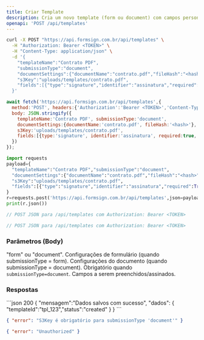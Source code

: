 ```yaml
---
title: Criar Template
description: Cria um novo template (form ou document) com campos personalizáveis e opções avançadas.
openapi: 'POST /api/templates'
---
```


<CodeGroup>

```bash cURL
curl -X POST "https://api.formsign.com.br/api/templates" \
  -H "Authorization: Bearer <TOKEN>" \
  -H "Content-Type: application/json" \
  -d '{
    "templateName":"Contrato PDF",
    "submissionType":"document",
    "documentSettings":{"documentName":"contrato.pdf","fileHash":"<hash>"},
    "s3Key":"uploads/templates/contrato.pdf",
    "fields":[{"type":"signature","identifier":"assinatura","required":true,"x":70,"y":90,"w":20,"h":8,"pageNumber":1}]
  }'
```

```javascript JavaScript
await fetch('https://api.formsign.com.br/api/templates',{
  method:'POST', headers:{'Authorization':'Bearer <TOKEN>','Content-Type':'application/json'},
  body: JSON.stringify({
    templateName:'Contrato PDF', submissionType:'document',
    documentSettings:{documentName:'contrato.pdf', fileHash:'<hash>'},
    s3Key:'uploads/templates/contrato.pdf',
    fields:[{type:'signature', identifier:'assinatura', required:true, x:70, y:90, w:20, h:8, pageNumber:1}]
  })
});
```

```python Python
import requests
payload={
  "templateName":"Contrato PDF","submissionType":"document",
  "documentSettings":{"documentName":"contrato.pdf","fileHash":"<hash>"},
  "s3Key":"uploads/templates/contrato.pdf",
  "fields":[{"type":"signature","identifier":"assinatura","required":True,"x":70,"y":90,"w":20,"h":8,"pageNumber":1}]
}
r=requests.post('https://api.formsign.com.br/api/templates',json=payload,headers={'Authorization':'Bearer <TOKEN>'})
print(r.json())
```

```go Go
// POST JSON para /api/templates com Authorization: Bearer <TOKEN>
```

```java Java
// POST JSON para /api/templates com Authorization: Bearer <TOKEN>
```

</CodeGroup>

### Parâmetros (Body)
<ParamField body="submissionType" type="string" required>"form" ou "document".</ParamField>
<ParamField body="formSettings" type="object">Configurações de formulário (quando submissionType = form).</ParamField>
<ParamField body="documentSettings" type="object">Configurações do documento (quando submissionType = document).</ParamField>
<ParamField body="s3Key" type="string">Obrigatório quando `submissionType=document`.</ParamField>
<ParamField body="fields" type="array" required>Campos a serem preenchidos/assinados.</ParamField>

### Respostas
<ResponseExample>
```json 200
{ "mensagem":"Dados salvos com sucesso", "dados": { "templateId":"tpl_123","status":"created" } }
```

```json 400
{ "error": "S3Key é obrigatório para submissionType 'document'" }
```

```json 401
{ "error": "Unauthorized" }
```
</ResponseExample>
